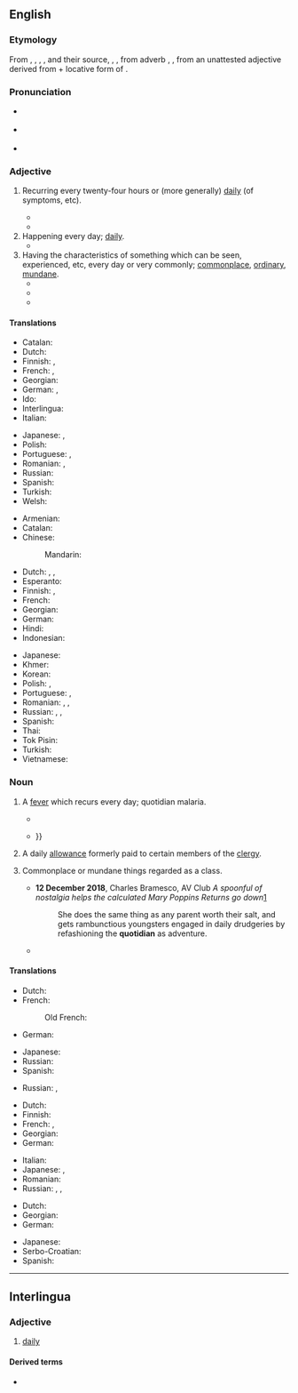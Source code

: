 ==English==
{{was wotd|2011|June|3}}

===Etymology===
From {{etyl|xno|en}} {{m|fro|cotidian}}, {{m|fro|cotidien}}, {{etyl|frm|en}} {{m|frm|cotidian}}, {{m|en|cotidien}}, and their source, {{etyl|la|en}} {{m|la|cottīdiānus}}, {{m|la|quōtīdiānus||happening every day}}, from adverb {{m|la|cottidie|cottīdiē}}, {{m|la|quōtīdiē||every day, daily}}, from an unattested adjective derived from {{m|la|quot||how many}} + locative form of {{m|la|diēs||day}}.

===Pronunciation===
* {{a|UK}} {{IPA|/kwəˈtɪdɪən/|lang=en}}
* {{a|US}} {{IPA|/kwɵˈtɪdɪən/|lang=en}}
* {{audio|en-us-quotidian.ogg|Audio (US)|lang=en}}

===Adjective===
{{en-adj}}

# {{lb|en|medicine}} Recurring every twenty-four hours or (more generally) [[daily]] (of symptoms, etc). {{defdate|from 14th c.}}
#* {{quote-book|year=1898|author=Patrick Manson|title=Tropical Diseases|page=104|passage='''Quotidian''' periodicity we find in greater or less degree in nearly all fevers, particularly in fevers associated with suppuration.}}
#* {{quote-journal|year=1941|journal=American Journal of Tropical Medicine|volume=XXI|passage=I regret that the effect of these statements is a denial of the observation of initial '''quotidian''' paroxysms following artificial inoculation.}}
# Happening every day; [[daily]]. {{defdate|from 15th c.}}
#* {{quote-news|date=10 July 2000|author=Marcel Berline|work=The Guardian|passage=I know that the government's daily idea to solve the country's law and order problem is not meant to be taken too seriously, but every now and again I am moved to raise an eyebrow at the '''quotidian''' suggestion.}}
# Having the characteristics of something which can be seen, experienced, etc, every day or very commonly; [[commonplace]], [[ordinary]], [[mundane]]. {{defdate|from 15th c.}}
#* {{quote-book|year=2002|author=Russ McDonald|editor=McEachern|title=The Cambridge Companion to Shakespearean Tragedy|page=28|passage=Tragedy demanded verse, not the '''quotidian''' prose of comedy, and verse usually supplied some form of end rhyme.}}
#* {{quote-book|year=2010|author=Steven Heller & Eddie S Glaude|title=Becoming a Graphic Designer|passage=Grids are used for such '''quotidian''' items as stationery, business cards, mailing labels, hang tags, instruction manuals, etc.}}
#* {{quote-journal|author=Alexander Stille|title=The World’s Oldest Papyrus and What It Can Tell Us About the Great Pyramids|journal=Smithsonian Magazine|url=https://www.smithsonianmag.com/history/ancient-egypt-shipping-mining-farming-economy-pyramids-180956619/|location=|publisher=Smithsonian Institution|start_date=|year=2015|doi=|isbn=|issn=|jstor=|oclc=|pmid=|volume=October 2015|issue=|page=|pages=|pageurl=|passage=They are finding the remains of ovens for smelting copper and preparing food as well as '''quotidian''' objects such as mats and storage pots.}}

====Translations====
{{trans-top|daily}}
* Catalan: {{t+|ca|quotidià}}
* Dutch: {{t+|nl|alledaags}}
* Finnish: {{t+|fi|päivittäinen}}, {{t+|fi|jokapäiväinen}}
* French: {{t+|fr|quotidien|m}}, {{t+|fr|quotidienne|f}}
* Georgian: {{t|ka|ყოველდღიური|sc=Geor}}
* German: {{t|de|[[täglich]] [[wiederkehrend]]}}, {{t+|de|täglich}}
* Ido: {{t+|io|omnadia}}
* Interlingua: {{t|ia|quotidian}}
* Italian: {{t+|it|quotidiano}}
{{trans-mid}}
* Japanese: {{t+|ja|毎日|alt=毎日の|tr=[[まいにちの]], mainichi no}}, {{t|ja|日課|alt=日課の|tr=[[にっかの]], nikka no}}
* Polish: {{t+|pl|codzienny}}
* Portuguese: {{t+|pt|cotidiano}}, {{t+|pt|quotidiano}}
* Romanian: {{t+|ro|cotidian|m}}, {{t|ro|de fiece zi}}
* Russian: {{t+|ru|ежедне́вный}}
* Spanish: {{t+|es|cotidiano}}
* Turkish: {{t+|tr|gündelik}}
* Welsh: {{t+|cy|beunyddiol}}
{{trans-bottom}}

{{trans-top|common, mundane}}
* Armenian: {{t-needed|hy}}
* Catalan: {{t+|ca|quotidià}}
* Chinese:
*: Mandarin: {{t+|cmn|日常|tr=rìcháng|sc=Hani}}
* Dutch: {{t+|nl|alledaags}}, {{t+|nl|banaal}}, {{t+|nl|gewoon}}
* Esperanto: {{t-needed|eo}}
* Finnish: {{t+|fi|arkipäiväinen}}, {{t+|fi|jokapäiväinen}}
* French: {{t-needed|fr}}
* Georgian: {{t|ka|ჩვეულებრივი|sc=Geor}}
* German: {{t+|de|alltäglich}}
* Hindi: {{t-needed|hi}}
* Indonesian: {{t-needed|id}}
{{trans-mid}}
* Japanese: {{t+|ja|日常|alt=日常の|tr=[[にちじょうの]], nichijō no}}
* Khmer: {{t-needed|km}}
* Korean: {{t-needed|ko}}
* Polish: {{t+|pl|powszedni}}, {{t+|pl|codzienny}}
* Portuguese: {{t+|pt|cotidiano}}, {{t+|pt|quotidiano}}
* Romanian: {{t+|ro|cotidian|m|n}}, {{t+|ro|obișnuit|m|n}}, {{t+|ro|banal|m}}
* Russian: {{t+|ru|бана́льный}}, {{t+|ru|избитый}}, {{t+|ru|неоригинальный}}
* Spanish: {{t+|es|cotidiano}}
* Thai: {{t-needed|th}}
* Tok Pisin: {{t|tpi|nating}}
* Turkish: {{t+|tr|gündelik}}
* Vietnamese: {{t-needed|vi}}
{{trans-bottom}}

===Noun===
{{en-noun}}

# {{lb|en|medicine|now|_|rare|historical}} A [[fever]] which recurs every day; quotidian malaria. {{defdate|from 14th c.}}
#* {{quote-book|year=1623|author=William Shakespeare|title=As You Like It|passage=If I could meet that Fancie-monger, I would giue him some good counsel, for he seemes to haue the '''Quotidian''' of Loue vpon him.}}
#* {{quote-book|year=1671|author=Robnert Boyle|title=Usefulness of Experimental Natural Philosophy|section=Part II|passage=I myself was, about two years since, strangely cured of a violent '''quotidian''', which all the wonted method of physick had not so much abated, by applying to my wrists a mixture of two handfuls of bay-salt, two handfuls of the freshest English hops, and a quarter of a pound of blue currants {{...}}}}
# {{lb|en|Anglicanism|historical}} A daily [[allowance]] formerly paid to certain members of the [[clergy]]. {{defdate|from 16th c.}}
# {{lb|en|usually with definite article}} Commonplace or mundane things regarded as a class. {{defdate|from 20th c.}}
#* '''12 December 2018''', Charles Bramesco, AV Club ''A spoonful of nostalgia helps the calculated Mary Poppins Returns go down''[https://www.avclub.com/a-spoonful-of-nostalgia-helps-the-calculated-mary-poppi-1831031216]
#*: She does the same thing as any parent worth their salt, and gets rambunctious youngsters engaged in daily drudgeries by refashioning the '''quotidian''' as adventure.
#* {{quote-news|date=21 September 2005|author=Lucy Mangan|work=The Guardian|passage=More than opposable thumbs and the invention of the flinthead axe, it was our ability to transcend the '''quotidian''' by weaving tales of awe and wonder that set us apart from the beasts.|title=Has Lost lost the plot?|url=http://www.theguardian.com/theguardian/2005/sep/21/features5}}

====Translations====
{{trans-top|quotidian fever}}
* Dutch: {{t+check|nl|alledaagse|alt=alledaagse koorts}} {{attention|nl|2=was "[[alledaagse]] koorts" - assumed inflected form or vocalised spelling; please verify if linking is acceptable. see [[User:Kephir/gadgets/xte#Translation_fixing]]}}
* French:
*: Old French: {{t|fro|cotidienne|f}}
* German: {{t|de|[[täglich|tägliches]] [[Fieber]]}}
{{trans-mid}}
* Japanese: {{t|ja|毎日熱|tr=[[まいにちねつ]], mainichi-netsu}}
* Russian: {{t|ru|маляри́я с ежедневными приступами}}
* Spanish: {{t+|es|cotidiano}}
{{trans-bottom}}

{{trans-top|a daily allowance}}
* Russian: {{t|ru|суточная но́рма рациона|tr=}}, {{t|ru|суточное дово́льствие|tr=}}
{{trans-mid}}
{{trans-bottom}}

{{trans-top|quotidian, daily things}}
* Dutch: {{t+|nl|alledaagse}}
* Finnish: {{t|fi|arkipäiväisyydet|p}}
* French: {{t+|fr|banalité|f}}, {{t+|fr|quotidien|m}}
* Georgian: {{t|ka|ყოველდღიური|sc=Geor}}
* German: {{t+|de|Alltag|m}}
{{trans-mid}}
* Italian: {{t|it|ferialità|f}}
* Japanese: {{t|ja|日課|tr=[[にっか]], nikka}}, {{t+|ja|日常|tr=[[にちじょう]], nichijō}}
* Romanian: {{t+|ro|cotidian|m|n}}
* Russian: {{t+|ru|бана́льность|f}}, {{t+|ru|избитость|f}}, {{t|ru|неоригинальность|f}}
{{trans-bottom}}

{{checktrans-top}}
* Dutch: {{t+check|nl|alledaagse|alt=het alledaagse}} {{attention|nl|2=was "het [[alledaagse]]" - assumed inflected form or vocalised spelling; please verify if linking is acceptable. see [[User:Kephir/gadgets/xte#Translation_fixing]]}}
* Georgian: {{t|ka|ჩვეულებრივი|sc=Geor}}
* German: {{t-check|de|Alltägliche|n}}
{{trans-mid}}
* Japanese: {{t+|ja|日常|tr=[[にちじょう]], nichijō}}
* Serbo-Croatian: {{t+check|sh|dnevno}}
* Spanish: {{t|es|costumbrista}}
{{trans-bottom}}

----

==Interlingua==

===Adjective===
{{ia-adj}}

# [[daily]]

====Derived terms====
* {{l|ia|quotidianmente}}